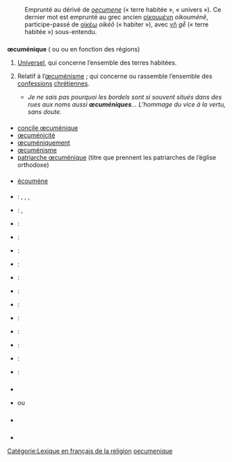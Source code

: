 == {{langue|fr}} ==
=== {{S|étymologie}} ===
: Emprunté au {{étyl|la|fr|mot=oecumenicus|sens=universel}} dérivé de ''[[oecumene]]'' (« terre habitée », « univers »). Ce dernier mot est emprunté au grec ancien [[οἰκουμένη]] ''oikouménê'', participe-passé de [[οἰκέω]] ''oikéô'' (« habiter »), avec [[γῆ]] ''gễ'' (« terre habitée ») sous-entendu.

=== {{S|adjectif|fr}} ===
{{fr-rég|mf=oui|e.ky.me.nik}}
'''œcuménique''' ({{pron|e.ky.me.nik|fr}} ou {{pron|œ.ky.me.nik|fr}} ou {{pron|ø.ky.me.nik|fr}} en fonction des régions) {{mf}}
# [[universel|Universel]], qui concerne l’ensemble des terres habitées.
# {{lexique|religion|fr}} Relatif à l’[[œcuménisme]] ; qui concerne ou rassemble l’ensemble des [[confession]]s [[chrétien]]nes.
#* ''Je ne sais pas pourquoi les bordels sont si souvent situés dans des rues aux noms aussi '''œcuméniques'''… L’hommage du vice à la vertu, sans doute.'' {{source|{{ouvrage |prénom=Pierre |nom=Lemaître |titre=Au revoir là-haut |éditeur=Albin Michel |lieu=Paris |année=2013}}, page 510}}

==== {{S|dérivés}} ====
* [[concile œcuménique]]
* [[œcuménicité]]
* [[œcuméniquement]]
* [[œcuménisme]]
* [[patriarche œcuménique]] (titre que prennent les patriarches de l’église orthodoxe)

==== {{S|apparentés}} ====
* [[écoumène]]

==== {{S|traductions}} ====
{{trad-début}}
* {{T|en}} : {{trad+|en|ecumenic}}, {{trad+|en|oecumenic}}, {{trad+|en|ecumenical}}, {{trad+|en|oecumenical}}
* {{T|hr}} : {{trad-|hr|(1)|dif=svjetski}}, {{trad-|hr|(2)|dif=ekumenski}}
* {{T|da}} : {{trad-|da|økumeni}}
* {{T|es}} : {{trad+|es|ecuménico}}
* {{T|eo}} : {{trad-|eo|ekumena}}
* {{T|fi}} : {{trad+|fi|ekumenia}}
* {{T|el}} : {{trad+|el|οικουμενικός|R=ikumenikós}}
* {{T|hu}} : {{trad-|hu|ökumenizmus}}
* {{T|it}} : {{trad+|it|ecumenico}}
* {{T|nl}} : {{trad+|nl|oecumene}}
* {{T|pl}} : {{trad+|pl|ekumeniczny}}
* {{T|pt}} : {{trad+|pt|ecumênico}}
* {{T|ru}} : {{trad+|ru|экуменический|tr=ekumeničeskij}}
* {{T|sr}} : {{trad-|sr|eкуменизам}}
{{trad-fin}}

=== {{S|prononciation}} ===
* {{pron-rimes|e.ky.me.nik|fr}}
* {{pron|e.ky.me.nik|fr}} ou {{pron|ø.ky.me.nik|fr}}

===== {{S|notes}} =====
: {{note-fr-prononciation-œ}}

=== {{S|voir aussi}} ===
* {{WP|Œcuménisme}}

=== {{S|références}} ===
* {{Import:DAF8}}

[[Catégorie:Lexique en français de la religion]]
[[Catégorie:œ en français|oecumenique]]
